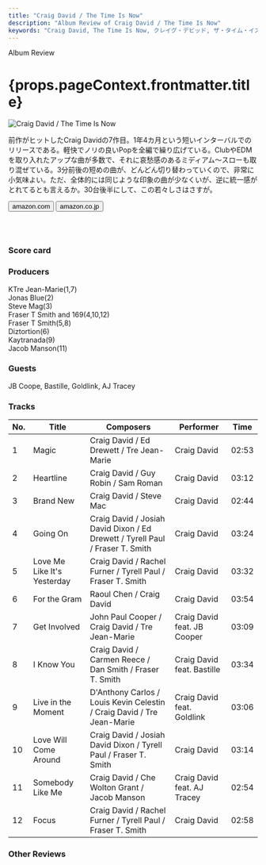 ```yaml
---
title: "Craig David / The Time Is Now"
description: "Album Review of Craig David / The Time Is Now"
keywords: "Craig David, The Time Is Now, クレイグ・デビッド, ザ・タイム・イズ・ナウ"
---
```






<p className="largeP">Album Review</p>
<h1 className="h1--no--margin">{props.pageContext.frontmatter.title}</h1>

<Row  className="image-card-group">
	<Column colMd={3} colLg={4} noGutterMdLeft="">
       <ImageCard>

![Craig David / The Time Is Now](../../images/cd/craigdavid3L.jpg)

</ImageCard>
	</Column>
	<Column colMd={4} colLg={8} noGutterMdLeft="">
	<p>
	前作がヒットしたCraig Davidの7作目。1年4カ月という短いインターバルでのリリースである。軽快でノリの良いPopを全編で繰り広げている。ClubやEDMを取り入れたアップな曲が多数で、それに哀愁感のあるミディアム～スローも取り混ぜている。3分前後の短めの曲が、どんどん切り替わっていくので、非常に小気味よい。ただ、全体的には同じような印象の曲が少なくいが、逆に統一感がとれてるとも言えるか。30台後半にして、この若々しさはさすが。
	</p>
	<div>
	  <Button className="button-right-mergin"  href="https://amzn.to/2Oc233B" renderIcon={ArrowUpRight} size='sm' kind='primary'>
      amazon.com
    </Button>
    <Button className="button-right-mergin"  href="https://amzn.to/2ZdZC6M" renderIcon={ArrowUpRight} size='sm' kind='secondary'>
      amazon.co.jp
    </Button>
	</div>
	<a href="https://geo.music.apple.com/jp/album/the-time-is-now-deluxe/1281090564?mt=1&app=music&ls=1&at=11lcug" style="display:inline-block;overflow:hidden;background:url(https://linkmaker.itunes.apple.com/ja-jp/lockup.svg?releaseDate=2018-01-26T00:00:00Z&kind=album&bubble=apple_music&style=mono-black) no-repeat;width:180px;height:45px;"></a>
	</Column>
</Row>
<Row >
	<Column colMd={4} colLg={4} noGutterMdLeft="">
<div>
  <h3>Score card</h3>
	<SliderJS1 value="5" />
  <SliderJS2 value="1" />
	<SliderJS3 value="1" />
  <SliderJS4 value="8" />
</div>
</Column>
<Column colMd={8} colLg={8} noGutterMdLeft="">
<div>
<h3>Producers</h3>
<p>
	KTre Jean-Marie(1,7)
	<br/>Jonas Blue(2)
	<br/>Steve Mag(3)
	<br/>Fraser T Smith and 169(4,10,12)
	<br/>Fraser T Smith(5,8)
	<br/>Diztortion(6)
	<br/>Kaytranada(9)
	<br/>Jacob Manson(11)
</p>
<h3>Guests</h3>
<p>
	JB Coope, Bastille, Goldlink, AJ Tracey
</p>
</div>
</Column>
</Row>

<h3>Tracks</h3>

| No. | Title                       | Composers                                                                     | Performer                   | Time  |
| --- | --------------------------- | ----------------------------------------------------------------------------- | --------------------------- | ----- |
| 1   | Magic                       | Craig David / Ed Drewett / Tre Jean-Marie                                     | Craig David                 | 02:53 |
| 2   | Heartline                   | Craig David / Guy Robin / Sam Roman                                           | Craig David                 | 03:12 |
| 3   | Brand New                   | Craig David / Steve Mac                                                       | Craig David                 | 02:44 |
| 4   | Going On                    | Craig David / Josiah David Dixon / Ed Drewett / Tyrell Paul / Fraser T. Smith | Craig David                 | 03:24 |
| 5   | Love Me Like It's Yesterday | Craig David / Rachel Furner / Tyrell Paul / Fraser T. Smith                   | Craig David                 | 03:32 |
| 6   | For the Gram                | Raoul Chen / Craig David                                                      | Craig David                 | 03:54 |
| 7   | Get Involved                | John Paul Cooper / Craig David / Tre Jean-Marie                               | Craig David feat. JB Cooper | 03:09 |
| 8   | I Know You                  | Craig David / Carmen Reece / Dan Smith / Fraser T. Smith                      | Craig David feat. Bastille  | 03:34 |
| 9   | Live in the Moment          | D'Anthony Carlos / Louis Kevin Celestin / Craig David / Tre Jean-Marie        | Craig David feat. Goldlink  | 03:06 |
| 10  | Love Will Come Around       | Craig David / Josiah David Dixon / Tyrell Paul / Fraser T. Smith              | Craig David                 | 03:14 |
| 11  | Somebody Like Me            | Craig David / Che Wolton Grant / Jacob Manson                                 | Craig David feat. AJ Tracey | 02:54 |
| 12  | Focus                       | Craig David / Rachel Furner / Tyrell Paul / Fraser T. Smith                   | Craig David                 | 02:58 |

<h3>Other Reviews</h3>

<Row>
  <Column colMd={3} colLg={3} noGutterMdLeft>
    <Review1 />
  </Column>
</Row>
